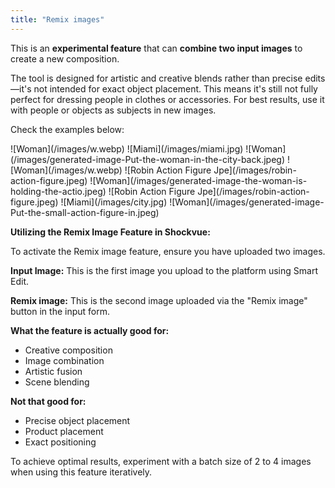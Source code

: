 ```yaml
---
title: "Remix images"
---
```


This is an **experimental feature** that can **combine two input images** to create a new composition.

The tool is designed for artistic and creative blends rather than precise edits—it's not intended for exact object placement. This means it's still not fully perfect for dressing people in clothes or accessories. For best results, use it with people or objects as subjects in new images.

Check the examples below:

<Frame caption="Input image">
  ![Woman](/images/w.webp)
</Frame>

<Frame caption="Remix image">
  ![Miami](/images/miami.jpg)
</Frame>

<Frame caption="Place the woman in the city background">
  ![Woman](/images/generated-image-Put-the-woman-in-the-city-back.jpeg)
</Frame>

<Frame caption="Input image">
  ![Woman](/images/w.webp)
</Frame>

<Frame caption="Remix image">
  ![Robin Action Figure Jpe](/images/robin-action-figure.jpeg)
</Frame>

<Frame caption="The woman is holding the action figure">
  ![Woman](/images/generated-image-the-woman-is-holding-the-actio.jpeg)
</Frame>

<Frame caption="Input image">
  ![Robin Action Figure Jpe](/images/robin-action-figure.jpeg)
</Frame>

<Frame caption="Remix image">
  ![Miami](/images/city.jpg)
</Frame>

<Frame caption="Put the small action figure in the ground of the city background">
  ![Woman](/images/generated-image-Put-the-small-action-figure-in.jpeg)
</Frame>

**Utilizing the Remix Image Feature in Shockvue:**

To activate the Remix image feature, ensure you have uploaded two images.

**Input Image:** This is the first image you upload to the platform using Smart Edit.

**Remix image:** This is the second image uploaded via the "Remix image" button in the input form.

**What the feature is actually good for:**

- Creative composition
- Image combination
- Artistic fusion
- Scene blending

**Not that good for:**

- Precise object placement
- Product placement
- Exact positioning

<Tip>
  To achieve optimal results, experiment with a batch size of 2 to 4 images when using this feature iteratively.
</Tip>